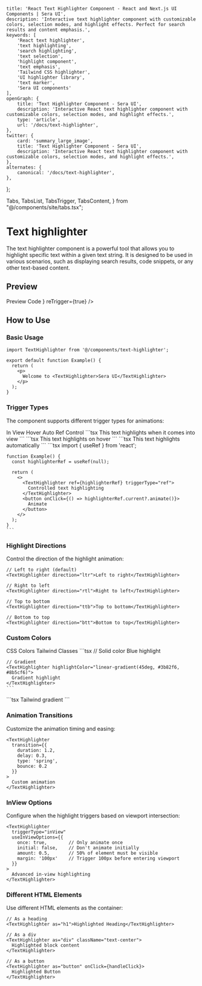     title: 'React Text Highlighter Component - React and Next.js UI Components | Sera UI',
    description: 'Interactive text highlighter component with customizable colors, selection modes, and highlight effects. Perfect for search results and content emphasis.',
    keywords: [
        'React text highlighter',
        'text highlighting',
        'search highlighting',
        'text selection',
        'highlight component',
        'text emphasis',
        'Tailwind CSS highlighter',
        'UI highlighter library',
        'text marker',
        'Sera UI components'
    ],
    openGraph: {
        title: 'Text Highlighter Component - Sera UI',
        description: 'Interactive React text highlighter component with customizable colors, selection modes, and highlight effects.',
        type: 'article',
        url: '/docs/text-highlighter',
    },
    twitter: {
        card: 'summary_large_image',
        title: 'Text Highlighter Component - Sera UI',
        description: 'Interactive React text highlighter component with customizable colors, selection modes, and highlight effects.',
    },
    alternates: {
        canonical: '/docs/text-highlighter',
    },
};

  Tabs,
  TabsList,
  TabsTrigger,
  TabsContent,
} from "@/components/site/tabs.tsx";


# Text highlighter <AI dir="left"/>
The text highlighter component is a powerful tool that allows you to highlight specific text within a given text string. It is designed to be used in various scenarios, such as displaying search results, code snippets, or any other text-based content.

## Preview

<Tabs defaultValue="preview" className="">
  <TabsList>
    <TabsTrigger value="preview">Preview</TabsTrigger>
    <TabsTrigger value="code">Code</TabsTrigger>
  </TabsList>
  <TabsContent value="preview">
    <ComponentRenderer component={<TextHighlighterPage />} reTrigger={true} />
  </TabsContent>
  <TabsContent value="code">
    <CodeBlock filePath="src/app/docs/text-highlighter/text-highlighter.tsx" />
  </TabsContent>
</Tabs>


## How to Use

### Basic Usage

```tsx
import TextHighlighter from '@/components/text-highlighter';

export default function Example() {
  return (
    <p>
      Welcome to <TextHighlighter>Sera UI</TextHighlighter>
    </p>
  );
}
```

### Trigger Types

The component supports different trigger types for animations:

<Tabs defaultValue="inView" className="mt-4">
  <TabsList>
    <TabsTrigger value="inView">In View</TabsTrigger>
    <TabsTrigger value="hover">Hover</TabsTrigger>
    <TabsTrigger value="auto">Auto</TabsTrigger>
    <TabsTrigger value="ref">Ref Control</TabsTrigger>
  </TabsList>
  
  <TabsContent value="inView">
    ```tsx
    <TextHighlighter triggerType="inView">
      This text highlights when it comes into view
    </TextHighlighter>
    ```
  </TabsContent>
  
  <TabsContent value="hover">
    ```tsx
    <TextHighlighter triggerType="hover">
      This text highlights on hover
    </TextHighlighter>
    ```
  </TabsContent>
  
  <TabsContent value="auto">
    ```tsx
    <TextHighlighter triggerType="auto">
      This text highlights automatically
    </TextHighlighter>
    ```
  </TabsContent>
  
  <TabsContent value="ref">
    ```tsx
    import { useRef } from 'react';
    
    function Example() {
      const highlighterRef = useRef(null);
      
      return (
        <>
          <TextHighlighter ref={highlighterRef} triggerType="ref">
            Controlled text highlighting
          </TextHighlighter>
          <button onClick={() => highlighterRef.current?.animate()}>
            Animate
          </button>
        </>
      );
    }
    ```
  </TabsContent>
</Tabs>

### Highlight Directions

Control the direction of the highlight animation:

```tsx
// Left to right (default)
<TextHighlighter direction="ltr">Left to right</TextHighlighter>

// Right to left
<TextHighlighter direction="rtl">Right to left</TextHighlighter>

// Top to bottom
<TextHighlighter direction="ttb">Top to bottom</TextHighlighter>

// Bottom to top
<TextHighlighter direction="btt">Bottom to top</TextHighlighter>
```

### Custom Colors

<Tabs defaultValue="css" className="mt-4">
  <TabsList>
    <TabsTrigger value="css">CSS Colors</TabsTrigger>
    <TabsTrigger value="tailwind">Tailwind Classes</TabsTrigger>
  </TabsList>
  
  <TabsContent value="css">
    ```tsx
    // Solid color
    <TextHighlighter highlightColor="#3b82f6">
      Blue highlight
    </TextHighlighter>
    
    // Gradient
    <TextHighlighter highlightColor="linear-gradient(45deg, #3b82f6, #8b5cf6)">
      Gradient highlight
    </TextHighlighter>
    ```
  </TabsContent>
  
  <TabsContent value="tailwind">
    ```tsx
    <TextHighlighter 
      useTailwindClasses={true}
      highlightColor="bg-gradient-to-r from-blue-500 to-purple-500"
    >
      Tailwind gradient
    </TextHighlighter>
    ```
  </TabsContent>
</Tabs>

### Animation Transitions

Customize the animation timing and easing:

```tsx
<TextHighlighter
  transition={{
    duration: 1.2,
    delay: 0.3,
    type: 'spring',
    bounce: 0.2
  }}
>
  Custom animation
</TextHighlighter>
```

### InView Options

Configure when the highlight triggers based on viewport intersection:

```tsx
<TextHighlighter
  triggerType="inView"
  useInViewOptions={{
    once: true,        // Only animate once
    initial: false,    // Don't animate initially
    amount: 0.5,       // 50% of element must be visible
    margin: '100px'    // Trigger 100px before entering viewport
  }}
>
  Advanced in-view highlighting
</TextHighlighter>
```

### Different HTML Elements

Use different HTML elements as the container:

```tsx
// As a heading
<TextHighlighter as="h1">Highlighted Heading</TextHighlighter>

// As a div
<TextHighlighter as="div" className="text-center">
  Highlighted block content
</TextHighlighter>

// As a button
<TextHighlighter as="button" onClick={handleClick}>
  Highlighted Button
</TextHighlighter>
```
